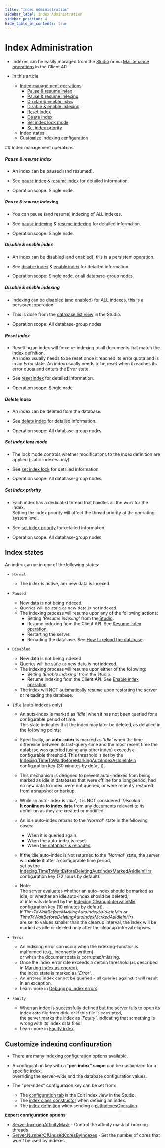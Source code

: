 ```yaml
---
title: "Index Administration"
sidebar_label: Index Administration
sidebar_position: 4
hide_table_of_contents: true
---
```



# Index Administration
<Admonition type="note" title="Note">

* Indexes can be easily managed from the [Studio](../studio/database/indexes/indexes-list-view.mdx#indexes-list-view)
  or via [Maintenance operations](../client-api/operations/what-are-operations.mdx#maintenance-operations) in the Client API.

* In this article:
  * [Index management operations](../indexes/index-administration.mdx#index-management-operations)
      * [Pause & resume index](../indexes/index-administration.mdx#pause--resume-index)
      * [Pause & resume indexing](../indexes/index-administration.mdx#pause--resume-indexing)
      * [Disable & enable index](../indexes/index-administration.mdx#disable--enable-index)
      * [Disable & enable indexing](../indexes/index-administration.mdx#disable--enable-indexing)
      * [Reset index](../indexes/index-administration.mdx#reset-index)
      * [Delete index](../indexes/index-administration.mdx#delete-index)
      * [Set index lock mode](../indexes/index-administration.mdx#set-index-lock-mode)
      * [Set index priority](../indexes/index-administration.mdx#set-index-priority)
  * [Index states](../indexes/index-administration.mdx#index-states)
  * [Customize indexing configuration](../indexes/index-administration.mdx#customize-indexing-configuration)

</Admonition>
## Index management operations

<Admonition type="note" title="Note">

##### Pause & resume index
* An index can be paused (and resumed).
 
* See [pause index](../client-api/operations/maintenance/indexes/stop-index.mdx) & [resume index](../client-api/operations/maintenance/indexes/start-index.mdx) for detailed information.
 
* Operation scope: Single node.

</Admonition>
<Admonition type="note" title="Note">

##### Pause & resume indexing
* You can pause (and resume) indexing of ALL indexes.
 
* See [pause indexing](../client-api/operations/maintenance/indexes/stop-indexing.mdx) & [resume indexing](../client-api/operations/maintenance/indexes/start-indexing.mdx) for detailed information.
 
* Operation scope: Single node.

</Admonition>
<Admonition type="note" title="Note">

##### Disable & enable index
* An index can be disabled (and enabled), this is a persistent operation.
 
* See [disable index](../client-api/operations/maintenance/indexes/disable-index.mdx) & [enable index](../client-api/operations/maintenance/indexes/enable-index.mdx) for detailed information.
 
* Operation scope: Single node, or all database-group nodes.

</Admonition>
<Admonition type="note" title="Note">

##### Disable & enable indexing
* Indexing can be disabled (and enabled) for ALL indexes, this is a persistent operation.
 
* This is done from the [database list view](../studio/database/databases-list-view.mdx#more-actions) in the Studio.
 
* Operation scope: All database-group nodes.

</Admonition>
<Admonition type="note" title="Note">

##### Reset index
* Resetting an index will force re-indexing of all documents that match the index definition.  
  An index usually needs to be reset once it reached its error quota and is in an _Error_ state.
  An index usually needs to be reset when it reaches its error quota and enters the _Error_ state.
 
* See [reset index](../client-api/operations/maintenance/indexes/reset-index.mdx) for detailed information.
 
* Operation scope: Single node.

</Admonition>
<Admonition type="note" title="Note">

##### Delete index
* An index can be deleted from the database.
 
* See [delete index](../client-api/operations/maintenance/indexes/delete-index.mdx) for detailed information.
 
* Operation scope: All database-group nodes.

</Admonition>
<Admonition type="note" title="Note">

##### Set index lock mode
* The lock mode controls whether modifications to the index definition are applied (static indexes only).
 
* See [set index lock](../client-api/operations/maintenance/indexes/set-index-lock.mdx) for detailed information.
 
* Operation scope: All database-group nodes.

</Admonition>
<Admonition type="note" title="Note">

##### Set index priority
* Each index has a dedicated thread that handles all the work for the index.  
  Setting the index priority will affect the thread priority at the operating system level.
 
* See [set index priority](../client-api/operations/maintenance/indexes/set-index-priority.mdx) for detailed information.
 
* Operation scope: All database-group nodes.

</Admonition>


## Index states

An index can be in one of the following states:

* `Normal`
    * The index is active, any new data is indexed.

* `Paused`
    * New data is not being indexed.
    * Queries will be stale as new data is not indexed.
    * The indexing process will resume upon any of the following actions:
        * Setting _'Resume indexing'_ from the [Studio](../studio/database/indexes/indexes-list-view.mdx#indexes-list-view---actions).
        * Resume indexing from the Client API. See [Resume index operation](../client-api/operations/maintenance/indexes/start-index.mdx).
        * Restarting the server.
        * Reloading the database. See [How to reload the database](../studio/database/settings/database-settings.mdx#how-to-reload-the-database).

* `Disabled`
    * New data is not being indexed.
    * Queries will be stale as new data is not indexed.
    * The indexing process will resume upon either of the following:
        * Setting _'Enable indexing'_ from the [Studio](../studio/database/indexes/indexes-list-view.mdx#indexes-list-view---actions).  
        * Resume indexing from the Client API. See [Enable index operation](../client-api/operations/maintenance/indexes/enable-index.mdx).
    * The index will NOT automatically resume upon restarting the server or reloading the database.

* `Idle` (auto-indexes only)  

    * An auto-index is marked as _'Idle'_ when it has not been queried for a configurable period of time.  
      This state indicates that the index may later be deleted, as detailed in the following points:

    * Specifically, an **auto-index** is marked as _'Idle'_ when the time difference between its last-query-time
      and the most recent time the database was queried (using any other index) exceeds a configurable threshold. This threshold is set by the
      [Indexing.TimeToWaitBeforeMarkingAutoIndexAsIdleInMin](../server/configuration/indexing-configuration.mdx#indexing.timetowaitbeforemarkingautoindexasidleinmin) configuration key (30 minutes by default).

    * This mechanism is designed to prevent auto-indexes from being marked as idle in databases that were offline for a long period,
      had no new data to index, were not queried, or were recently restored from a snapshot or backup.

    * While an auto-index is _'Idle'_, it is NOT considered _'Disabled'_.  
      **It continues to index data** from any documents relevant to its definition as they are created or modified.

    * An idle auto-index returns to the _'Normal'_ state in the following cases:
        * When it is queried again.
        * When the auto-index is reset.
        * When [the database is reloaded](../studio/database/settings/database-settings.mdx#how-to-reload-the-database).

    * If the idle auto-index is Not returned to the _'Normal'_ state, the server will **delete** it after a configurable time period,  
      set by the [Indexing.TimeToWaitBeforeDeletingAutoIndexMarkedAsIdleInHrs](../server/configuration/indexing-configuration.mdx#indexing.timetowaitbeforedeletingautoindexmarkedasidleinhrs) configuration key (72 hours by default).

    * Note:  
      The server evaluates whether an auto-index should be marked as idle, or whether an idle auto-index should be deleted,  
      at intervals defined by the [Indexing.CleanupIntervalInMin](../server/configuration/indexing-configuration.mdx#indexing.cleanupintervalinmin) configuration key (10 minutes by default).  
      If _TimeToWaitBeforeMarkingAutoIndexAsIdleInMin_ or _TimeToWaitBeforeDeletingAutoIndexMarkedAsIdleInHrs_  
      are set to values smaller than the cleanup interval, the index will be marked as idle or deleted only after the cleanup interval elapses.

* `Error`
    * An indexing error can occur when the indexing-function is malformed (e.g., incorrectly written)  
      or when the document data is corrupted/missing.
    * Once the index error rate exceeds a certain threshold (as described in [Marking index as errored](../indexes/troubleshooting/debugging-index-errors.mdx#marking-index-as-errored)),  
      the index state is marked as _'Error'_. 
    * An errored index cannot be queried - all queries against it will result in an exception.
    * Learn more in [Debugging index errors](../indexes/troubleshooting/debugging-index-errors.mdx).

* `Faulty`
    * When an index is successfully defined but the server fails to open its index data file from disk, or if this file is corrupted,  
      the server marks the index as _'Faulty'_, indicating that something is wrong with its index data files.
    * Learn more in [Faulty index](../studio/database/indexes/indexes-list-view.mdx#indexes-list-view---errors).



## Customize indexing configuration

* There are many [indexing configuration](../server/configuration/indexing-configuration.mdx) options available.  

* A configuration key with a **"per-index" scope** can be customized for a specific index,  
  overriding the server-wide and the database configuration values.

* The "per-index" configuration key can be set from:
  * The [configuration tab](../studio/database/indexes/create-map-index.mdx#configuration) in the Edit Index view in the Studio.  
  * The [index class constructor](../indexes/creating-and-deploying.mdx#creating-an-index-with-custom-configuration) when defining an index.  
  * The [index definition](../client-api/operations/maintenance/indexes/put-indexes.mdx#put-indexes-operation-with-indexdefinition) when sending a [putIndexesOperation](../client-api/operations/maintenance/indexes/put-indexes.mdx).

**Expert configuration options**:

* [Server.IndexingAffinityMask](../server/configuration/server-configuration.mdx#server.indexingaffinitymask) - Control the affinity mask of indexing threads
* [Server.NumberOfUnusedCoresByIndexes](../server/configuration/server-configuration.mdx#server.numberofunusedcoresbyindexes) - Set the number of cores that _won't_ be used by indexes




